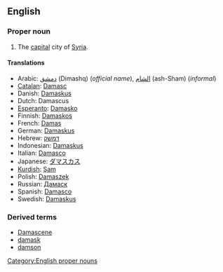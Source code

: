 == English ==
{{wikipedia}}
===Proper noun===
[[Category:English proper nouns]]
#The [[capital]] city of [[Syria]].

====Translations====
*Arabic: [[دمشق]] (Dimashq) (''official name''), [[الشام]] (ash-Sham) (''informal'')
*[[Catalan]]: [[Damasc]]
*Danish: [[Damaskus#Danish|Damaskus]]
*Dutch: Damascus
*[[Esperanto]]: [[Damasko]]
*Finnish: [[Damaskos]]
*French: [[Damas]]
*German: [[Damaskus#German|Damaskus]]
*Hebrew: [[דמשק]]
*Indonesian: [[Damaskus#Indonesian|Damaskus]]
*Italian: [[Damasco#Italian|Damasco]]
*Japanese: [[ダマスカス]]
*[[Kurdish]]: [[Şam]]
*Polish: [[Damaszek]]
*Russian: [[Дамаск]]
*Spanish: [[Damasco#Spanish|Damasco]]
*Swedish: [[Damaskus#Swedish|Damaskus]]

===Derived terms===
*[[Damascene]]
*[[damask]]<!--etymologically derived from "Damascus"-->
*[[damson]]<!--etymologically derived from "Damascus"-->